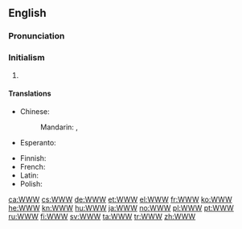 {{also|www}}
==English==

===Pronunciation===
{{rfap|UK with both "double-U, double-U, double-U" and "dub-dub-dub"|UK|lang=en}}
{{rfap|US with both "double-U, double-U, double-U" and "dub-dub-dub"|US|lang=en}}

===Initialism===
{{rfc-header|Initialism}}
{{en-initialism}}

# {{initialism of|World Wide Web|lang=en}}

====Translations====
{{trans-top|World Wide Web (abbreviation)}}
* Chinese:
*: Mandarin: {{t+|cmn|萬維網|sc=Hani}}, {{t+|cmn|万维网|tr=wànwéiwǎng|sc=Hani}}
* Esperanto: {{t|eo|TTT}}
{{trans-mid}}
* Finnish: {{t|fi|www}}
* French: {{t+|fr|WWW|m}}
* Latin: {{t|la|TTT}}
* Polish: {{t+|pl|WWW|m}}
{{trans-bottom}}

[[ca:WWW]]
[[cs:WWW]]
[[de:WWW]]
[[et:WWW]]
[[el:WWW]]
[[fr:WWW]]
[[ko:WWW]]
[[he:WWW]]
[[kn:WWW]]
[[hu:WWW]]
[[ja:WWW]]
[[no:WWW]]
[[pl:WWW]]
[[pt:WWW]]
[[ru:WWW]]
[[fi:WWW]]
[[sv:WWW]]
[[ta:WWW]]
[[tr:WWW]]
[[zh:WWW]]